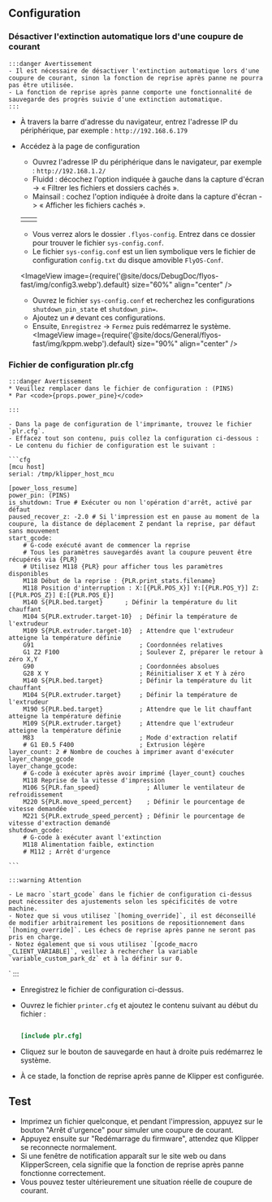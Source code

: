 ## Configuration

### Désactiver l'extinction automatique lors d'une coupure de courant
    :::danger Avertissement
    - Il est nécessaire de désactiver l'extinction automatique lors d'une coupure de courant, sinon la fonction de reprise après panne ne pourra pas être utilisée.
    - La fonction de reprise après panne comporte une fonctionnalité de sauvegarde des progrès suivie d'une extinction automatique.
    :::

- À travers la barre d'adresse du navigateur, entrez l'adresse IP du périphérique, par exemple : `http://192.168.6.179`
- Accédez à la page de configuration
    - Ouvrez l'adresse IP du périphérique dans le navigateur, par exemple : `http://192.168.1.2/`
    - Fluidd : décochez l'option indiquée à gauche dans la capture d'écran -> « Filtrer les fichiers et dossiers cachés ».
    - Mainsail : cochez l'option indiquée à droite dans la capture d'écran -> « Afficher les fichiers cachés ».
    
    <table>
      <tr>
        <td>
          <ImageView image={require('@site/docs/DebugDoc/flyos-fast/img/config1.webp').default} size="100%" align="center" />
        </td>
        <td>
          <ImageView image={require('@site/docs/DebugDoc/flyos-fast/img/config2.webp').default} size="85%" align="center" />
        </td>
      </tr>
    </table>

    - Vous verrez alors le dossier `.flyos-config`. Entrez dans ce dossier pour trouver le fichier `sys-config.conf`.
    - Le fichier `sys-config.conf` est un lien symbolique vers le fichier de configuration `config.txt` du disque amovible `FlyOS-Conf`.

    <ImageView image={require('@site/docs/DebugDoc/flyos-fast/img/config3.webp').default} size="60%" align="center" />

    - Ouvrez le fichier `sys-config.conf` et recherchez les configurations `shutdown_pin_state` et `shutdown_pin=`.
    - Ajoutez un `#` devant ces configurations.
    - Ensuite, `Enregistrez` -> `Fermez` puis redémarrez le système.
    <ImageView image={require('@site/docs/General/flyos-fast/img/kppm.webp').default} size="90%" align="center" />

### Fichier de configuration plr.cfg
    :::danger Avertissement
    * Veuillez remplacer dans le fichier de configuration : (PINS)  
    * Par <code>{props.power_pine}</code>

    :::

    - Dans la page de configuration de l'imprimante, trouvez le fichier `plr.cfg`.
    - Effacez tout son contenu, puis collez la configuration ci-dessous :
    - Le contenu du fichier de configuration est le suivant :

    ```cfg
    [mcu host]   
    serial: /tmp/klipper_host_mcu
    
    [power_loss_resume]
    power_pin: (PINS)
    is_shutdown: True # Exécuter ou non l'opération d'arrêt, activé par défaut
    paused_recover_z: -2.0 # Si l'impression est en pause au moment de la coupure, la distance de déplacement Z pendant la reprise, par défaut sans mouvement
    start_gcode:
        # G-code exécuté avant de commencer la reprise
        # Tous les paramètres sauvegardés avant la coupure peuvent être récupérés via {PLR}
        # Utilisez M118 {PLR} pour afficher tous les paramètres disponibles
        M118 Début de la reprise : {PLR.print_stats.filename}
        M118 Position d'interruption : X:[{PLR.POS_X}] Y:[{PLR.POS_Y}] Z:[{PLR.POS_Z}] E:[{PLR.POS_E}]
        M140 S{PLR.bed.target}      ; Définir la température du lit chauffant
        M104 S{PLR.extruder.target-10}  ; Définir la température de l'extrudeur
        M109 S{PLR.extruder.target-10}  ; Attendre que l'extrudeur atteigne la température définie
        G91                             ; Coordonnées relatives
        G1 Z2 F100                      ; Soulever Z, préparer le retour à zéro X,Y
        G90                             ; Coordonnées absolues
        G28 X Y                         ; Réinitialiser X et Y à zéro
        M140 S{PLR.bed.target}          ; Définir la température du lit chauffant
        M104 S{PLR.extruder.target}     ; Définir la température de l'extrudeur
        M190 S{PLR.bed.target}          ; Attendre que le lit chauffant atteigne la température définie
        M109 S{PLR.extruder.target}     ; Attendre que l'extrudeur atteigne la température définie
        M83                             ; Mode d'extraction relatif
        # G1 E0.5 F400                  ; Extrusion légère
    layer_count: 2 # Nombre de couches à imprimer avant d'exécuter layer_change_gcode
    layer_change_gcode:                
        # G-code à exécuter après avoir imprimé {layer_count} couches
        M118 Reprise de la vitesse d'impression
        M106 S{PLR.fan_speed}             ; Allumer le ventilateur de refroidissement
        M220 S{PLR.move_speed_percent}    ; Définir le pourcentage de vitesse demandée
        M221 S{PLR.extrude_speed_percent} ; Définir le pourcentage de vitesse d'extraction demandé
    shutdown_gcode:
        # G-code à exécuter avant l'extinction
        M118 Alimentation faible, extinction
        # M112 ; Arrêt d'urgence

    ```

    :::warning Attention

    - Le macro `start_gcode` dans le fichier de configuration ci-dessus peut nécessiter des ajustements selon les spécificités de votre machine.
    - Notez que si vous utilisez `[homing_override]`, il est déconseillé de modifier arbitrairement les positions de repositionnement dans `[homing_override]`. Les échecs de reprise après panne ne seront pas pris en charge.
    - Notez également que si vous utilisez `[gcode_macro _CLIENT_VARIABLE]`, veillez à rechercher la variable `variable_custom_park_dz` et à la définir sur 0.
`
    :::

- Enregistrez le fichier de configuration ci-dessus.
- Ouvrez le fichier `printer.cfg` et ajoutez le contenu suivant au début du fichier :

    ```cfg

    [include plr.cfg]

    ```

- Cliquez sur le bouton de sauvegarde en haut à droite puis redémarrez le système.
- À ce stade, la fonction de reprise après panne de Klipper est configurée.

## Test

- Imprimez un fichier quelconque, et pendant l'impression, appuyez sur le bouton "Arrêt d'urgence" pour simuler une coupure de courant.
- Appuyez ensuite sur "Redémarrage du firmware", attendez que Klipper se reconnecte normalement.
- Si une fenêtre de notification apparaît sur le site web ou dans KlipperScreen, cela signifie que la fonction de reprise après panne fonctionne correctement.
- Vous pouvez tester ultérieurement une situation réelle de coupure de courant.
